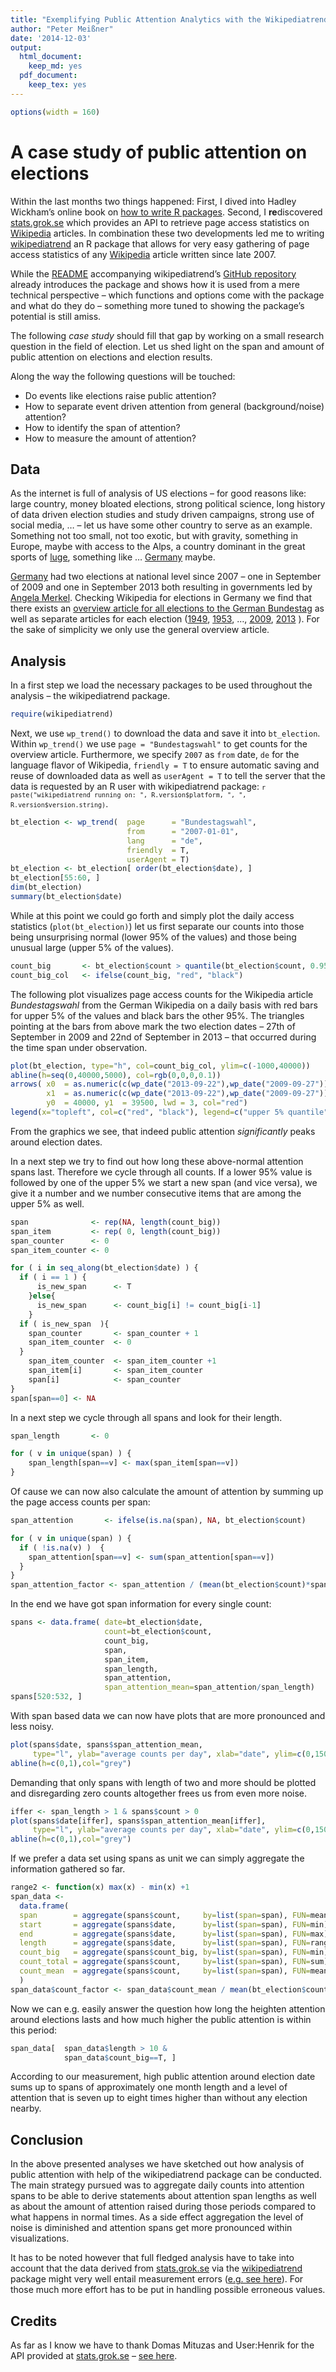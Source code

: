 ```yaml
---
title: "Exemplifying Public Attention Analytics with the Wikipediatrend Package"
author: "Peter Meißner"
date: '2014-12-03'
output:
  html_document:
    keep_md: yes
  pdf_document:
    keep_tex: yes
---
```


```r
options(width = 160)
```


# A case study of public attention on elections


Within the last months two things happened: 
First, I dived into Hadley Wickham's online book on [how to write R packages](http://r-pkgs.had.co.nz/). 
Second, I **re**discovered [stats.grok.se](http://stats.grok.se/) which provides an API to retrieve page access statistics on [Wikipedia](http://www.wikipedia.org/) articles. In combination these two developments led me to writing [wikipediatrend](https://github.com/petermeissner/wikipediatrend) an R package that allows for very easy gathering of page access statistics of any [Wikipedia](http://www.wikipedia.org/) article written since late 2007. 

While the [README](https://github.com/petermeissner/wikipediatrend/blob/master/README.md) accompanying wikipediatrend's [GitHub repository](https://github.com/petermeissner/wikipediatrend) already introduces the package and shows how it is used from a mere technical perspective -- which functions and options come with the package and what do they do -- something more tuned to showing the package's potential is still amiss. 

The following *case study* should fill that gap by working on a small research 
question in the field of election. 
Let us shed light on the span and amount of public attention on elections and election                     results. 




Along the way the following questions will be touched: 

- Do events like elections raise public attention?
- How to separate event driven attention from general (background/noise) attention?
- How to identify the span of attention?
- How to measure the amount of attention?



## Data

As the internet is full of analysis of US elections -- for good reasons like: large country, money bloated elections, strong political science, long history of data driven election studies and study driven campaigns, strong use of social media, ... -- let us have some other country to serve as an example. Something not too small, not too exotic, but with gravity, something in Europe, maybe with access to the Alps, a country dominant in the great sports of [luge](http://en.wikipedia.org/wiki/Luge), something like ... [Germany](http://de.wikipedia.org/wiki/Bundestagswahl) maybe.  

[Germany](http://de.wikipedia.org/wiki/Bundestagswahl) had two elections at national level since 2007 -- one in September of 2009 and one in September 2013 both resulting in governments led by [Angela Merkel](http://en.wikipedia.org/wiki/Angela_Merkel). Checking Wikipedia for elections in Germany we find that there exists an [overview article for all elections to the German Bundestag](http://de.wikipedia.org/wiki/Bundestagswahl) as well as separate articles for each election ([1949](http://de.wikipedia.org/wiki/Bundestagswahl_1949), [1953](http://de.wikipedia.org/wiki/Bundestagswahl_1953), ..., [2009](http://de.wikipedia.org/wiki/Bundestagswahl_2009), [2013](http://de.wikipedia.org/wiki/Bundestagswahl_2013) ). For the sake of simplicity we only use the general overview article. 


## Analysis

In a first step we load the necessary packages to be used throughout the analysis -- the wikipediatrend package. 

```r
require(wikipediatrend)
```

Next, we use `wp_trend()` to download the data and save it into `bt_election`. 
Within `wp_trend()` we use `page = "Bundestagswahl"` to get counts for the  overview article. 
Furthermore, we specify `2007` as `from` date, `de` for the language flavor of Wikipedia, `friendly = T` to ensure automatic saving and reuse of downloaded data as well as `userAgent = T` to tell the server that the data is requested by an R user with wikipediatrend package: <code>`r paste("wikipediatrend running on: ", R.version$platform, ", ", R.version$version.string)`</code>.

```r
bt_election <- wp_trend(  page      = "Bundestagswahl", 
                          from      = "2007-01-01", 
                          lang      = "de", 
                          friendly  = T,
                          userAgent = T)
bt_election <- bt_election[ order(bt_election$date), ]
bt_election[55:60, ]
dim(bt_election)
summary(bt_election$date)
```


While at this point we could go forth and simply plot the daily access statistics (`plot(bt_election)`) let us first separate our counts into those being unsurprising normal (lower 95% of the values) and those being unusual large (upper 5% of the values). 

```r
count_big       <- bt_election$count > quantile(bt_election$count, 0.95)
count_big_col   <- ifelse(count_big, "red", "black")
```

The following plot visualizes page access counts for the Wikipedia article *Bundestagswahl* from the German Wikipedia on a daily basis with red bars for upper 5% of the  values and black bars the other 95%. The triangles pointing at the bars from above mark the two election dates -- 27th of September in 2009 and 22nd of September in 2013 -- that occurred during the time span under observation. 

```r
plot(bt_election, type="h", col=count_big_col, ylim=c(-1000,40000))
abline(h=seq(0,40000,5000), col=rgb(0,0,0,0.1))
arrows( x0  = as.numeric(c(wp_date("2013-09-22"),wp_date("2009-09-27"))),
        x1  = as.numeric(c(wp_date("2013-09-22"),wp_date("2009-09-27"))),
        y0  = 40000, y1  = 39500, lwd = 3, col="red")
legend(x="topleft", col=c("red", "black"), legend=c("upper 5% quantile", "lower 95% quantile"), lwd=1)
```


From the graphics we see, that indeed public attention *significantly* peaks around election dates. 

In a next step we try to find out how long these above-normal attention spans last. Therefore we cycle through all counts. If a  lower 95% value is followed by one of the upper 5% we start a new span (and vice versa), we give it a number and we number consecutive items that are among the upper 5% as well. 


```r
span              <- rep(NA, length(count_big))
span_item         <- rep( 0, length(count_big))
span_counter      <- 0
span_item_counter <- 0

for ( i in seq_along(bt_election$date) ) {
  if ( i == 1 ) {
      is_new_span      <- T
    }else{
      is_new_span      <- count_big[i] != count_big[i-1]
    }
  if ( is_new_span  ){
    span_counter       <- span_counter + 1 
    span_item_counter  <- 0
  }
    span_item_counter  <- span_item_counter +1 
    span_item[i]       <- span_item_counter
    span[i]            <- span_counter
}
span[span==0] <- NA
```

In a next step we cycle through all spans and look for their length.

```r
span_length       <- 0

for ( v in unique(span) ) {
    span_length[span==v] <- max(span_item[span==v])
}

```

Of cause we can now also calculate the amount of attention by summing up the page access counts per span: 

```r
span_attention       <- ifelse(is.na(span), NA, bt_election$count)

for ( v in unique(span) ) {
  if ( !is.na(v) )  {
    span_attention[span==v] <- sum(span_attention[span==v])
  }
}
span_attention_factor <- span_attention / (mean(bt_election$count)*span_length)
```


In the end we have got span information for every single count:

```r
spans <- data.frame( date=bt_election$date, 
                     count=bt_election$count, 
                     count_big, 
                     span, 
                     span_item, 
                     span_length, 
                     span_attention, 
                     span_attention_mean=span_attention/span_length)
spans[520:532, ] 
```


With span based data we can now have plots that are more pronounced and less noisy. 

```r
plot(spans$date, spans$span_attention_mean,
     type="l", ylab="average counts per day", xlab="date", ylim=c(0,15000))
abline(h=c(0,1),col="grey")
```

Demanding that only spans with length of two and more should be plotted and disregarding zero counts altogether frees us from even more noise.

```r
iffer <- span_length > 1 & spans$count > 0
plot(spans$date[iffer], spans$span_attention_mean[iffer],
     type="l", ylab="average counts per day", xlab="date", ylim=c(0,15000))
abline(h=c(0,1),col="grey")
```


If we prefer a data set using spans as unit we can simply aggregate the information gathered so far. 

```r
range2 <- function(x) max(x) - min(x) +1
span_data <- 
  data.frame(  
  span        = aggregate(spans$count,     by=list(span=span), FUN=mean)$span,
  start       = aggregate(spans$date,      by=list(span=span), FUN=min)$x,
  end         = aggregate(spans$date,      by=list(span=span), FUN=max)$x,
  length      = aggregate(spans$date,      by=list(span=span), FUN=range2)$x,
  count_big   = aggregate(spans$count_big, by=list(span=span), FUN=min)$x,
  count_total = aggregate(spans$count,     by=list(span=span), FUN=sum)$x,
  count_mean  = aggregate(spans$count,     by=list(span=span), FUN=mean)$x
  )
span_data$count_factor <- span_data$count_mean / mean(bt_election$count)
```

Now we can e.g. easily answer the question how long the heighten attention around elections lasts and how much higher the public attention is within this period:

```r
span_data[  span_data$length > 10 &
            span_data$count_big==T, ]
```


According to our measurement, high public attention around election date sums up to spans of approximately one month length and a level of attention that is seven up to eight times higher than without any election nearby. 



## Conclusion

In the above presented analyses we have sketched out how analysis of public attention with help of the wikipediatrend package can be conducted. The main strategy pursued was to aggregate daily counts into attention spans to be able to derive statements about attention span lengths as well as about the amount of attention raised during those periods compared to what happens in normal times. As a side effect aggregation the level of noise is diminished and attention spans get more pronounced within visualizations. 

It has to be noted however that full fledged analysis have to take into account that the data derived from [stats.grok.se](http://stats.grok.se/) via the [wikipediatrend](http://cran.r-project.org/web/packages/wikipediatrend/index.html) package might very well entail measurement errors ([e.g. see here](http://stats.grok.se/about)). For those much more effort has to be put in handling possible erroneous values. 



## Credits

As far as I know we have to thank Domas Mituzas and User:Henrik for the API provided at [stats.grok.se](http://stats.grok.se/) -- [see here](http://stats.grok.se/about). 











